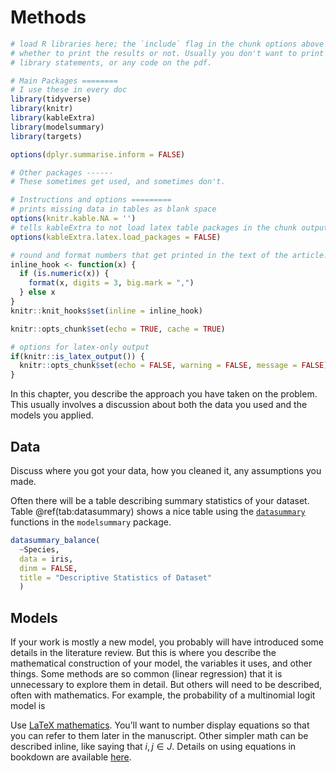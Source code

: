 # Methods

```r
# load R libraries here; the `include` flag in the chunk options above tells
# whether to print the results or not. Usually you don't want to print the
# library statements, or any code on the pdf.

# Main Packages ========
# I use these in every doc
library(tidyverse)
library(knitr)
library(kableExtra)
library(modelsummary)
library(targets)

options(dplyr.summarise.inform = FALSE)

# Other packages ------
# These sometimes get used, and sometimes don't.

# Instructions and options =========
# prints missing data in tables as blank space
options(knitr.kable.NA = '') 
# tells kableExtra to not load latex table packages in the chunk output
options(kableExtra.latex.load_packages = FALSE) 

# round and format numbers that get printed in the text of the article.
inline_hook <- function(x) {
  if (is.numeric(x)) {
    format(x, digits = 3, big.mark = ",")
  } else x
}
knitr::knit_hooks$set(inline = inline_hook)

knitr::opts_chunk$set(echo = TRUE, cache = TRUE)

# options for latex-only output
if(knitr::is_latex_output()) {
  knitr::opts_chunk$set(echo = FALSE, warning = FALSE, message = FALSE)
} 

```

In this chapter, you describe the approach you have taken on the problem. This 
usually involves a discussion about both the data you used and the models you
applied.

## Data

Discuss where you got your data, how you cleaned it, any assumptions you made.

Often there will be a table describing summary statistics of your dataset.
Table \@ref(tab:datasummary) shows a nice table using the [`datasummary`](https://vincentarelbundock.github.io/modelsummary/articles/datasummary.html) 
functions in the `modelsummary` package.

```r
datasummary_balance(
  ~Species, 
  data = iris, 
  dinm = FALSE,
  title = "Descriptive Statistics of Dataset"
  )
```

## Models

If your work is mostly a new model, you probably will have introduced some
details in the literature review. But this is where you describe the
mathematical construction of your model, the variables it uses, and other
things. Some methods are so common (linear regression) that it is unnecessary to
explore them in detail. But others will need to be described, often with
mathematics.  For example, the probability of a multinomial logit model is

\begin{equation}
  P_i(X_{in}) = \frac{e^{X_{in}\beta_i}}{\sum_{j \in J}e^{X_{jn}\beta_j}}
  (\#eq:mnl)
\end{equation}

Use [LaTeX mathematics](https://www.overleaf.com/learn/latex/mathematical_expressions). 
You'll want to number display equations so that you can
refer to them later in the manuscript. Other simpler math can be described inline,
like saying that $i, j \in J$. Details on using equations in bookdown are available
[here](https://bookdown.org/yihui/bookdown/markdown-extensions-by-bookdown.html).
